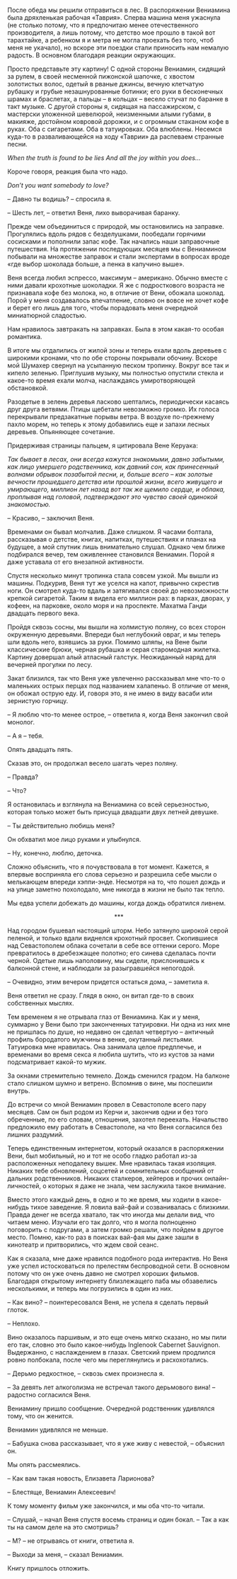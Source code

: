 # &nbsp; {#chapter-12}

После обеда мы решили отправиться в лес. В распоряжении Вениамина была дряхленькая рабочая «Таврия». Сперва машина меня ужаснула (не столько потому, что я предпочитаю менее отечественного производителя, а лишь потому, что детство мое прошло в такой вот тарахтайке, а ребенком я и метра не могла проехать без того, чтоб меня не укачало), но вскоре эти поездки стали приносить нам немалую радость. В основном благодаря реакции окружающих. 

Просто представьте эту картину! С одной стороны Вениамин, сидящий за рулем, в своей несменной пижонской шапочке, с хвостом золотистых волос, одетый в рваные джинсы, вечную клетчатую рубашку и грубые незашнурованные ботинки; его руки в бесконечных шрамах и браслетах, а пальцы – в кольцах – весело стучат по баранке в такт музыке. С другой стороны я, сидящая на пассажирском, с мастерски уложенной шевелюрой, неизменными алыми губами, в макияже, достойном ковровой дорожки, и с огромным стаканом кофе в руках. Оба с сигаретами. Оба в татуировках. Оба влюблены. Несемся куда-то в разваливающейся на ходу «Таврии» да распеваем странные песни. 

  *When the truth is found to be lies*
  *And all the joy within you does…*

Короче говоря, реакция была что надо.

*Don’t you want somebody to love?*

– Давно ты водишь? – спросила я.

– Шесть лет, – ответил Веня, лихо выворачивая баранку.

Прежде чем объединиться с природой, мы остановились на заправке. Прогулялись вдоль рядов с безделушками, пообедали горячими сосисками и пополнили запас кофе. Так начались наши заправочные путешествия. На протяжении последующих месяцев мы с Вениамином побывали на множестве заправок и стали экспертами в вопросах вроде «где выбор шоколада больше, а пенка в капучино выше».

Веня всегда любил эспрессо, максимум – американо. Обычно вместе с ними давали крохотные шоколадки. Я же с подросткового возраста не признавала кофе без молока, но, в отличие от Вени, обожала шоколад. Порой у меня создавалось впечатление, словно он вовсе не хочет кофе и берет его лишь для того, чтобы порадовать меня очередной миниатюрной сладостью.

Нам нравилось завтракать на заправках. Была в этом какая-то особая романтика. 

В итоге мы отдалились от жилой зоны и теперь ехали вдоль деревьев с широкими кронами, что по обе стороны покрывали обочину. Вскоре мой Шумахер свернул на усыпанную песком тропинку. Вокруг все так и кипело зеленью. Приглушив музыку, мы полностью опустили стекла и какое-то время ехали молча, наслаждаясь умиротворяющей обстановкой. 

Разодетые в зелень деревья ласково шептались, периодически касаясь друг друга ветвями. Птицы щебетали невозможно громко. Их голоса перекрывали предзакатные порывы ветра. В воздухе по-прежнему пахло морем, но теперь к этому добавились еще и запахи лесных деревьев. Опьяняющее сочетание.

Придерживая страницы пальцем, я цитировала Вене Керуака: 

*Так бывает в лесах, они всегда кажутся знакомыми, давно забытыми, как лицо умершего родственника, как давний сон, как принесенный волнами обрывок позабытой песни, и, больше всего – как золотые вечности прошедшего детства или прошлой жизни, всего живущего и умирающего, миллион лет назад вот так же щемило сердце, и облака, проплывая над головой, подтверждают это чувство своей одинокой знакомостью.*

– Красиво, – заключил Веня.

Временами он бывал молчалив. Даже слишком. Я часами болтала, рассказывая о детстве, книгах, напитках, путешествиях и планах на будущее, а мой спутник лишь внимательно слушал. Однако чем ближе подбирался вечер, тем оживленнее становился Вениамин. Порой я даже уставала от его внезапной активности.

Спустя несколько минут тропинка стала совсем узкой. Мы вышли из машины. Подкурив, Веня тут же уселся на капот, привычно скрестив ноги. Он смотрел куда-то вдаль и затягивался своей до невозможности крепкой сигаретой. Таким я видела его миллион раз: в парках, дворах, у кофеен, на парковке, около моря и на проспекте. Махатма Ганди двадцать первого века.

Пройдя сквозь сосны, мы вышли на холмистую поляну, со всех сторон окруженную деревьями. Впереди был неглубокий овраг, и мы теперь шли вдоль него, взявшись за руки. Помимо шляпы, на Вене были классические брюки, черная рубашка и серая старомодная жилетка. Картину довершал алый атласный галстук. Неожиданный наряд для вечерней прогулки по лесу.

Закат близился, так что Веня уже увлеченно рассказывал мне что-то о маленьких острых перцах под названием халапеньо. В отличие от меня, он обожал острую еду. И, говоря это, я не имею в виду васаби или зернистую горчицу. 

– Я люблю что-то менее острое, – ответила я, когда Веня закончил свой монолог.

– А я – тебя.

Опять двадцать пять.

Сказав это, он продолжал весело шагать через поляну. 

– Правда?

– Что?

Я остановилась и взглянула на Вениамина со всей серьезностью, которая только может быть присуща двадцати двух летней девушке.

– Ты действительно любишь меня?

Он обхватил мое лицо руками и улыбнулся.

– Ну, конечно, люблю, деточка.

Сложно объяснить, что я почувствовала в тот момент. Кажется, я впервые восприняла его слова серьезно и разрешила себе мысли о мелькающем впереди хэппи-энде. Несмотря на то, что пошел дождь и на улице заметно похолодало, мне никогда в жизни не было так тепло.

Мы едва успели добежать до машины, когда дождь обратился ливнем.

<div style="text-align: center;">***</div>

Над городом бушевал настоящий шторм. Небо затянуло широкой серой пеленой, и только вдали виднелся крохотный просвет. Скопившиеся над Севастополем облака сочетали в себе все оттенки серого. Море превратилось в дребезжащее полотно; его синева сделалась почти черной. Одетые лишь наполовину, мы сидели, прислонившись к балконной стене, и наблюдали за разыгравшейся непогодой. 

– Очевидно, этим вечером придется остаться дома, – заметила я.

Веня ответил не сразу. Глядя в окно, он витал где-то в своих собственных мыслях. 

Тем временем я не отрывала глаз от Вениамина. Как и у меня, суммарно у Вени было три законченных татуировки. Ни одна из них мне не пришлась по душе, но недавно он сделал четвертую – античный профиль бородатого мужчины в венке, окутанный листьями. Татуировка мне нравилась. Она занимала целое предплечье, и временами во время секса я любила шутить, что из кустов за нами подсматривает какой-то мужик. 

За окнами стремительно темнело. Дождь сменился градом. На балконе стало слишком шумно и ветрено. Вспомнив о вине, мы поспешили внутрь.

До встречи со мной Вениамин провел в Севастополе всего пару месяцев. Сам он был родом из Керчи и, закончив одни и без того обреченные, по его словам, отношения, захотел переехать. Начальство предложило ему работать в Севастополе, на что Веня согласился без лишних раздумий. 

Теперь единственным интернетом, который оказался в распоряжении Вени, был мобильный, но и тот не особо гладко работал из-за расположенных неподалеку вышек. Мне нравилась такая изоляция. Никаких тебе обновлений, соцсетей и сомнительных сообщений от дальних родственников. Никаких сталкеров, хейтеров и прочих онлайн-личностей, о которых я даже не знала, чем заслужила такое внимание. 

Вместо этого каждый день, в одно и то же время, мы ходили в какое-нибудь тихое заведение. Я ловила вай-фай и созванивалась с близкими. Правда денег не всегда хватало, так что иногда мы делали вид, что читаем меню. Изучали его так долго, что я могла полноценно поговорить с подругами, а затем громко решали, что пойдем в другое место. Помню, как-то раз в поисках вай-фая мы даже зашли в кинотеатр и притворились, что ждем свой сеанс.

Как я сказала, мне даже нравился подобного рода интерактив. Но Веня уже успел истосковаться по прелестям беспроводной сети. В основном потому что он уже очень давно не смотрел хороших фильмов. Благодаря открытому интернету близлежащего паба мы обзавелись несколькими, и теперь мы погрузились в один из них.

– Как вино? – поинтересовался Веня, не успела я сделать первый глоток.

– Неплохо.

Вино оказалось паршивым, и это еще очень мягко сказано, но мы пили его так, словно это было какое-нибудь Inglenook Cabernet Sauvignon. Выдержанно, с наслаждением в глазах. Светский прием продлился ровно полбокала, после чего мы переглянулись и расхохотались.

– Дерьмо редкостное, – сквозь смех произнесла я.

– За девять лет алкоголизма не встречал такого дерьмового вина! – радостно согласился Веня.

Вениамину пришло сообщение. Очередной родственник удивлялся тому, что он женится. 

Вениамин удивлялся не меньше.

– Бабушка снова рассказывает, что я уже живу с невестой, – объяснил он.

Мы опять рассмеялись.

– Как вам такая новость, Елизавета Ларионова?

– Блестяще, Вениамин Алексеевич!

К тому моменту фильм уже закончился, и мы оба что-то читали.

– Слушай, – начал Веня спустя восемь страниц и один бокал. – Так а как ты на самом деле на это смотришь?

– М? – не отрываясь от книги, ответила я.

– Выходи за меня, – сказал Вениамин.

Книгу пришлось отложить.

